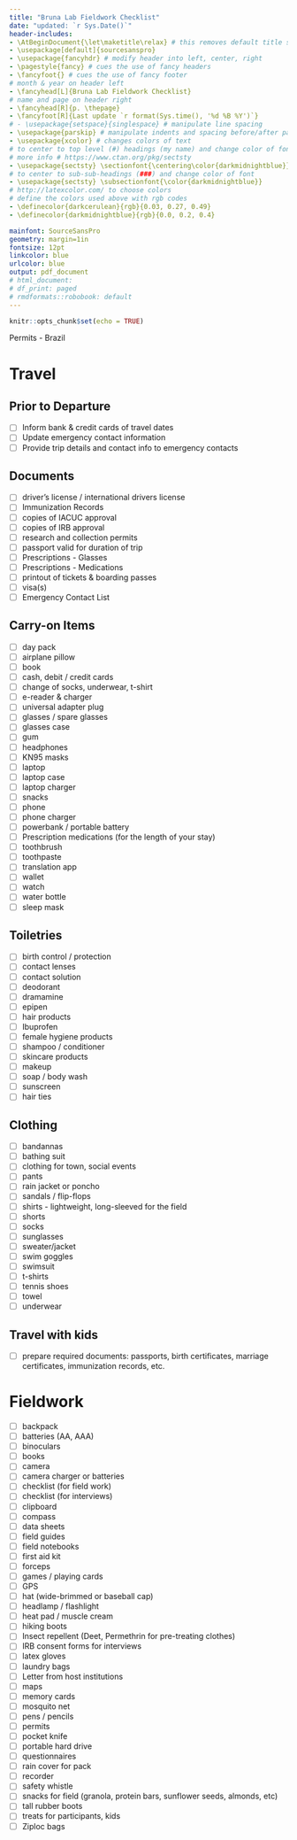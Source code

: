 ```yaml
---
title: "Bruna Lab Fieldwork Checklist"
date: "updated: `r Sys.Date()`"
header-includes:
- \AtBeginDocument{\let\maketitle\relax} # this removes default title section
- \usepackage[default]{sourcesanspro}
- \usepackage{fancyhdr} # modify header into left, center, right
- \pagestyle{fancy} # cues the use of fancy headers
- \fancyfoot{} # cues the use of fancy footer
# month & year on header left
- \fancyhead[L]{Bruna Lab Fieldwork Checklist} 
# name and page on header right
- \fancyhead[R]{p. \thepage} 
- \fancyfoot[R]{Last update `r format(Sys.time(), '%d %B %Y')`}
# - \usepackage{setspace}{singlespace} # manipulate line spacing 
- \usepackage{parskip} # manipulate indents and spacing before/after paragra phs 
- \usepackage{xcolor} # changes colors of text
# to center to top level (#) headings (my name) and change color of font
# more info # https://www.ctan.org/pkg/sectsty
- \usepackage{sectsty} \sectionfont{\centering\color{darkmidnightblue}}
# to center to sub-sub-headings (###) and change color of font
- \usepackage{sectsty} \subsectionfont{\color{darkmidnightblue}}
# http://latexcolor.com/ to choose colors
# define the colors used above with rgb codes
- \definecolor{darkcerulean}{rgb}{0.03, 0.27, 0.49}
- \definecolor{darkmidnightblue}{rgb}{0.0, 0.2, 0.4}

mainfont: SourceSansPro
geometry: margin=1in
fontsize: 12pt
linkcolor: blue
urlcolor: blue
output: pdf_document
# html_document:
# df_print: paged
# rmdformats::robobook: default
---
```



```r
knitr::opts_chunk$set(echo = TRUE)
```
<!-- - [ ] Item -->
<!-- - [x] Item -->

Permits - Brazil

# Travel 

## Prior to Departure

- [ ] Inform bank & credit cards of travel dates
- [ ] Update emergency contact information 
- [ ] Provide trip details and contact info to emergency contacts


## Documents

- [ ] driver's license / international drivers license
- [ ] Immunization Records
- [ ] copies of IACUC approval
- [ ] copies of IRB approval
- [ ] research and collection permits
- [ ] passport valid for duration of trip
- [ ] Prescriptions - Glasses
- [ ] Prescriptions - Medications
- [ ] printout of tickets & boarding passes
- [ ] visa(s)
- [ ] Emergency Contact List

## Carry-on Items

- [ ] day pack 
- [ ] airplane pillow 
- [ ] book
- [ ] cash, debit / credit cards
- [ ] change of socks, underwear, t-shirt
- [ ] e-reader & charger
- [ ] universal adapter plug
- [ ] glasses / spare glasses
- [ ] glasses case
- [ ] gum 
- [ ] headphones
- [ ] KN95 masks
- [ ] laptop
- [ ] laptop case
- [ ] laptop charger 
- [ ] snacks
- [ ] phone 
- [ ] phone charger
- [ ] powerbank / portable battery
- [ ] Prescription medications (for the length of your stay)
- [ ] toothbrush
- [ ] toothpaste
- [ ] translation app
- [ ] wallet
- [ ] watch 
- [ ] water bottle
- [ ] sleep mask

## Toiletries

- [ ] birth control / protection
- [ ] contact lenses 
- [ ] contact solution
- [ ] deodorant 
- [ ] dramamine
- [ ] epipen
- [ ] hair products 
- [ ] Ibuprofen 
- [ ] female hygiene products
- [ ] shampoo / conditioner
- [ ] skincare products
- [ ] makeup
- [ ] soap / body wash
- [ ] sunscreen
- [ ] hair ties


## Clothing

- [ ] bandannas
- [ ] bathing suit
- [ ] clothing for town, social events
- [ ] pants
- [ ] rain jacket or poncho
- [ ] sandals / flip-flops
- [ ] shirts - lightweight, long-sleeved for the field
- [ ] shorts
- [ ] socks
- [ ] sunglasses
- [ ] sweater/jacket
- [ ] swim goggles 
- [ ] swimsuit
- [ ] t-shirts
- [ ] tennis shoes
- [ ] towel
- [ ] underwear


## Travel with kids

- [ ] prepare required documents: passports, birth certificates, marriage certificates, immunization records, etc.


# Fieldwork

- [ ] backpack
- [ ] batteries (AA, AAA)
- [ ] binoculars
- [ ] books
- [ ] camera
- [ ] camera charger or batteries
- [ ] checklist (for field work)
- [ ] checklist (for interviews)
- [ ] clipboard
- [ ] compass 
- [ ] data sheets
- [ ] field guides
- [ ] field notebooks
- [ ] first aid kit
- [ ] forceps
- [ ] games / playing cards
- [ ] GPS 
- [ ] hat (wide-brimmed or baseball cap)
- [ ] headlamp / flashlight
- [ ] heat pad / muscle cream
- [ ] hiking boots
- [ ] Insect repellent (Deet, Permethrin for pre-treating clothes)
- [ ] IRB consent forms for interviews
- [ ] latex gloves
- [ ] laundry bags
- [ ] Letter from host institutions
- [ ] maps 
- [ ] memory cards
- [ ] mosquito net
- [ ] pens / pencils
- [ ] permits 
- [ ] pocket knife
- [ ] portable hard drive 
- [ ] questionnaires 
- [ ] rain cover for pack
- [ ] recorder
- [ ] safety whistle
- [ ] snacks for field (granola, protein bars, sunflower seeds, almonds, etc)
- [ ] tall rubber boots
- [ ] treats for participants, kids
- [ ] Ziploc bags




